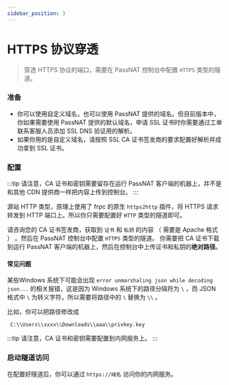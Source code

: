 ```yaml
---
sidebar_position: 3
---
```



# HTTPS 协议穿透

> 穿透 HTTPS 协议的端口，需要在 PassNAT 控制台中配置 `HTTPS` 类型的隧道。

### 准备

- 你可以使用自定义域名，也可以使用 PassNAT 提供的域名。但目前版本中，你如果需要使用 PassNAT 提供的默认域名，申请 SSL 证书时你需要通过工单联系客服人员添加 SSL DNS 验证用的解析。
- 如果你用的是自定义域名，请按照 SSL CA 证书签发商的要求配置好解析并成功拿到 SSL 证书。

### 配置

<Tabs queryString="current">
  <TabItem value="http" label="源站 HTTP" default>
  :::tip
  请注意，CA 证书和密钥需要留存在运行 PassNAT 客户端的机器上，并不是和其他 CDN 提供商一样把内容上传到控制台。
  :::

源站 HTTP 类型，原理上使用了 frpc 的原生 `https2http` 插件，将 HTTPS 请求转发到 HTTP 端口上。所以你只需要配置好 `HTTP` 类型的隧道即可。

请咨询您的 CA 证书签发商，获取到 `证书` 和 `私钥` 的内容 （ 需要是 Apache 格式 ） 。然后在 PassNAT 控制台中配置 `HTTPS` 类型的隧道。
你需要把 CA 证书下载到运行 PassNAT 客户端的机器上，然后在控制台中上传证书和私钥的**绝对路径**。

#### 常见问题

某些Windows 系统下可能会出现 `error unmarshaling json while decoding json...` 的相关报错，这是因为 Windows 系统下的路径分隔符为 `\` ，而 JSON 格式中 `\` 为转义字符，所以需要将路径中的 `\` 替换为 `\\` 。

比如，你可以把路径修改成

```text
 C:\\Users\\xxxx\\Downloads\\aaa\\privkey.key
```

  </TabItem>

  <TabItem value="https" label="源站 HTTPS">

:::tip
请注意，CA 证书和密钥需要配置到内网服务上。
:::

  </TabItem>
</Tabs>

### 启动隧道访问

在配置好隧道后，你可以通过 `https://域名` 访问你的内网服务。
